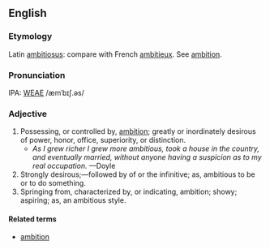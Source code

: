 ==English==
===Etymology===
Latin [[ambitiosus]]: compare with French [[ambitieux]].  See [[ambition]].

===Pronunciation===
IPA: [[WEAE]] /æmˈbɪʃ.əs/

===Adjective===
# Possessing, or controlled by, [[ambition]]; greatly or inordinately desirous of power, honor, office, superiority, or distinction.
#* ''As I grew richer I grew more ambitious, took a house in the country, and eventually married, without anyone having a suspicion as to my real occupation.'' &mdash;Doyle
# Strongly desirous;&mdash;followed by of or the infinitive; as, ambitious to be or to do something.
# Springing from, characterized by, or indicating, ambition; showy; aspiring; as, an ambitious style.
<!-- material copied from Webster's Revised Unabridged Dictionary (1913) -->

====Related terms====
*[[ambition]]